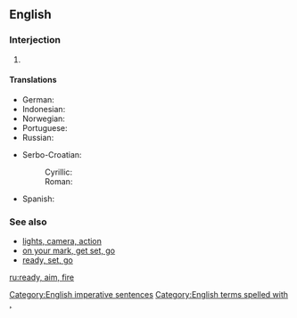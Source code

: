 ==English==

===Interjection===
{{en-interj|head=[[ready]], [[aim]], [[fire]][[!]]}}

# {{non-gloss definition|A sequence of commands used to order soldiers to carefully fire their weapons}}

====Translations====
{{rftrans}}
{{trans-top|sequence of commands}}
* German: {{t|de|Anlegen, zielen, feuer!}}
* Indonesian: {{t|id|bersiap, bidik, tembak!}}
* Norwegian: {{t|no|klar, sikt, fyr}}
* Portuguese: {{t|pt|preparar, apontar, fogo}}
* Russian: {{t|ru|внима́ние, це́лься, ого́нь!}}
{{trans-mid}}
* Serbo-Croatian:
*: Cyrillic: {{t|sh|спреми се, нишани, пали!|sc=Cyrl}}
*: Roman: {{t|sh|spremi se, nišani, pali!}}
* Spanish: {{t|es|¡listos, apunten, fuego!}}
{{trans-bottom}}

===See also===
* [[lights, camera, action]]
* [[on your mark, get set, go]]
* [[ready, set, go]]

[[Category:English imperative sentences]]

[[Category:English terms spelled with ,]]
[[ru:ready, aim, fire]]
